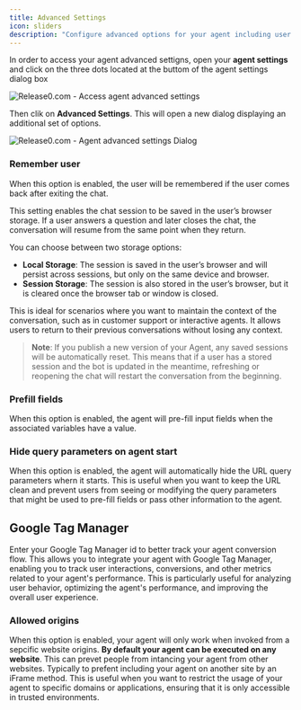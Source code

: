 ```yaml
---
title: Advanced Settings
icon: sliders
description: "Configure advanced options for your agent including user recognition, session handling, and response behaviors."
---
```


In order to access your agent advanced settigns, open your **agent settings** and click on the three dots located at the buttom of the agent settings dialog box

<Frame style={{ maxWidth: '600px' }}>
  <img src="/images/agent-settings/agent-advanced-settings.png" alt="Release0.com - Access agent advanced settings" />
</Frame>

Then clik on **Advanced Settings**. This will open a new dialog displaying an additional set of options.

<Frame style={{ maxWidth: '600px' }}>
  <img src="/images/agent-settings/agent-advanced-settings-dialog.png" alt="Release0.com - Agent advanced settings Dialog" />
</Frame>

### Remember user

When this option is enabled, the user will be remembered if the user comes back after exiting the chat.

This setting enables the chat session to be saved in the user’s browser storage. If a user answers a question and later closes the chat, the conversation will resume from the same point when they return.

You can choose between two storage options:

- **Local Storage**: The session is saved in the user’s browser and will persist across sessions, but only on the same device and browser.
- **Session Storage**: The session is also stored in the user’s browser, but it is cleared once the browser tab or window is closed.

This is ideal for scenarios where you want to maintain the context of the conversation, such as in customer support or interactive agents. It allows users to return to their previous conversations without losing any context.

> **Note**: If you publish a new version of your Agent, any saved sessions will be automatically reset. This means that if a user has a stored session and the bot is updated in the meantime, refreshing or reopening the chat will restart the conversation from the beginning.

### Prefill fields

When this option is enabled, the agent will pre-fill input fields when the associated variables have a value.

### Hide query parameters on agent start

When this option is enabled, the agent will automatically hide the URL query parameters whern it starts.
This is useful when you want to keep the URL clean and prevent users from seeing or modifying the query parameters that might be used to pre-fill fields or pass other information to the agent.

## Google Tag Manager

Enter your Google Tag Manager id to better track your agent conversion flow.
This allows you to integrate your agent with Google Tag Manager, enabling you to track user interactions, conversions, and other metrics related to your agent's performance.
This is particularly useful for analyzing user behavior, optimizing the agent's performance, and improving the overall user experience.

### Allowed origins

When this option is enabled, your agent will only work when invoked from a sepcific website origins. **By default your agent can be executed on any website**. This can prevet people from intancing your agent from other websites. Typically to prefent including your agent on another site by an iFrame method.
This is useful when you want to restrict the usage of your agent to specific domains or applications, ensuring that it is only accessible in trusted environments.
